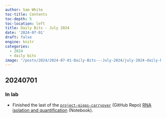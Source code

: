 ```yaml
---
author: Sam White
toc-title: Contents
toc-depth: 5
toc-location: left
title: Daily Bits - July 2024
date: '2024-07-01'
draft: false
engine: knitr
categories: 
  - 2024
  - daily bits
image: "/posts/2024/2024-07-01-Daily-Bits---July-2024/july-2024-daily-bits.png"
---
```

## 20240701

### In lab

- Finished the last of the [`project-gigas-carryover`](https://github.com/RobertsLab/project-gigas-carryover/tree/main/lifestage_carryover) (GitHub Repo) [RNA isolation and quantification](../2024-07-01-RNA-Isolation-and-Quantification---C.gigas-Lifestage-Carryover-Seed-Juvenile-and-Adult/index.qmd) (Notebook).